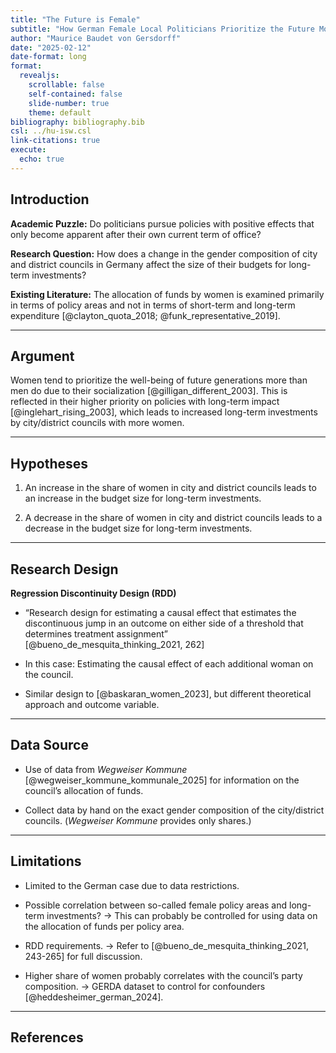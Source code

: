 ```yaml
---
title: "The Future is Female"
subtitle: "How German Female Local Politicians Prioritize the Future More Compared to Their Male Counterparts"
author: "Maurice Baudet von Gersdorff"
date: "2025-02-12"
date-format: long
format:
  revealjs:
    scrollable: false
    self-contained: false
    slide-number: true
    theme: default
bibliography: bibliography.bib
csl: ../hu-isw.csl
link-citations: true
execute:
  echo: true
---
```


## Introduction

**Academic Puzzle:**
Do politicians pursue policies with positive effects that only become apparent after their own current term of office?

**Research Question:**
How does a change in the gender composition of city and district councils in Germany affect the size of their budgets for long-term investments?

**Existing Literature:**
The allocation of funds by women is examined primarily in terms of policy areas and not in terms of short-term and long-term expenditure [@clayton_quota_2018; @funk_representative_2019].

---

## Argument

Women tend to prioritize the well-being of future generations more than men do due to their socialization [@gilligan_different_2003]. This is reflected in their higher priority on policies with long-term impact [@inglehart_rising_2003], which leads to increased long-term investments by city/district councils with more women.

---

## Hypotheses

1. An increase in the share of women in city and district councils leads to an increase in the budget size for long-term investments.

2. A decrease in the share of women in city and district councils leads to a decrease in the budget size for long-term investments.

---

## Research Design

**Regression Discontinuity Design (RDD)**

- “Research design for estimating a causal effect that estimates the discontinuous jump in an outcome on either side of a threshold that determines treatment assignment” [@bueno_de_mesquita_thinking_2021, 262]

- In this case: Estimating the causal effect of each additional woman on the council.

- Similar design to [@baskaran_women_2023], but different theoretical approach and outcome variable.

---

## Data Source

- Use of data from *Wegweiser Kommune* [@wegweiser_kommune_kommunale_2025] for information on the council's allocation of funds.

- Collect data by hand on the exact gender composition of the city/district councils. (*Wegweiser Kommune* provides only shares.)

---

## Limitations

- Limited to the German case due to data restrictions.

- Possible correlation between so-called female policy areas and long-term investments? → This can probably be controlled for using data on the allocation of funds per policy area.

- RDD requirements. → Refer to [@bueno_de_mesquita_thinking_2021, 243-265] for full discussion.

- Higher share of women probably correlates with the council's party composition. → GERDA dataset to control for confounders [@heddesheimer_german_2024].

---

## References

::: {#refs}
:::